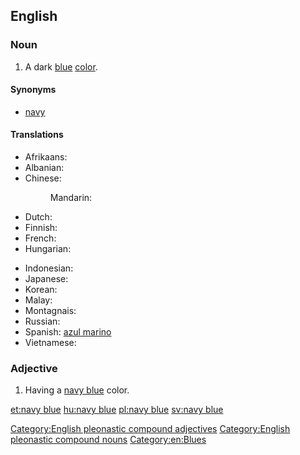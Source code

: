 ==English==

===Noun===
{{en-noun|sg=[[navy]] [[blue]]}}

# A dark [[blue]] [[color]].
#: {{color panel|2=000080}}

====Synonyms====
* [[navy]]

====Translations====
{{trans-top|a dark blue color}}
* Afrikaans: {{t|af|donkerblou}}
* Albanian: {{t|sq|blu e thellë}}
* Chinese:
*: Mandarin: {{t-|cmn|藏青|tr=Zàngqīng|sc=Hani}}
* Dutch: {{t|nl|marineblauw|m}}
* Finnish: {{t-|fi|laivastonsininen}}
* French: {{t|fr|bleu marine}}
* Hungarian: {{t+|hu|tengerészkék}}
{{trans-mid}}
* Indonesian: {{t|id|biru laut}}
* Japanese: {{t|ja|ネービーブルー|tr=nēbīburū|sc=Jpan}}
* Korean: {{t|ko|네이비 블루|tr=neibi beullu|sc=Kore}}
* Malay: {{t|ms|biru laut}}
* Montagnais: {{tø|moe|kakashteu-uasheshkunat}}
* Russian: {{t+|ru|синий|tr=sínij}}
* Spanish: [[azul marino]] {{m}}
* Vietnamese: {{t|vi|màu xanh nước biển}}
{{trans-bottom}}

===Adjective===
{{en-adj|head=[[navy]] [[blue]]}}

# Having a [[navy blue#Noun|navy blue]] color.

[[Category:English pleonastic compound adjectives]]
[[Category:English pleonastic compound nouns]]
[[Category:en:Blues]]

[[et:navy blue]]
[[hu:navy blue]]
[[pl:navy blue]]
[[sv:navy blue]]
